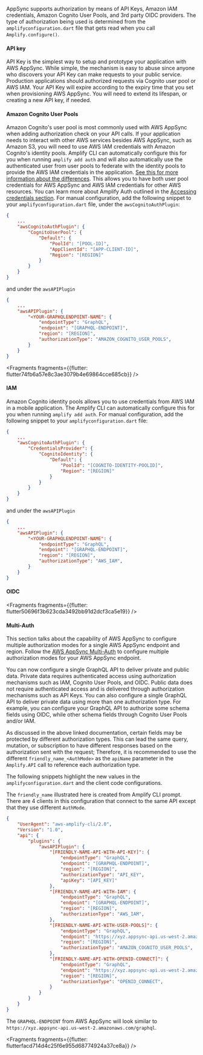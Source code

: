 AppSync supports authorization by means of API Keys, Amazon IAM credentials, Amazon Cognito User Pools, and 3rd party OIDC providers. The type of authorization being used is determined from the `amplifyconfiguration.dart` file that gets read when you call `Amplify.configure()`.

#### API key

API Key is the simplest way to setup and prototype your application with AWS AppSync. While simple, the mechanism is easy to abuse since anyone who discovers your API Key can make requests to your public service. Production applications should authorized requests via Cognito user pool or AWS IAM. Your API Key will expire according to the expiry time that you set when provisioning AWS AppSync. You will need to extend its lifespan, or creating a new API key, if needed. 

#### Amazon Cognito User Pools

Amazon Cognito's user pool is most commonly used with AWS AppSync when adding authorization check on your API calls. If your application needs to interact with other AWS services besides AWS AppSync, such as Amazon S3, you will need to use AWS IAM credentials with Amazon Cognito's identity pools. Amplify CLI can automatically configure this for you when running `amplify add auth` and will also automatically use the authenticated user from user pools to federate with the identity pools to provide the AWS IAM credentials in the application. [See this for more information about the differences](https://aws.amazon.com/premiumsupport/knowledge-center/cognito-user-pools-identity-pools/). This allows you to have both user pool credentials for AWS AppSync and AWS IAM credentials for other AWS resources. You can learn more about Amplify Auth outlined in the [Accessing credentials section](/lib/auth/access_credentials). For manual configuration, add the following snippet to your `amplifyconfiguration.dart` file, under the `awsCognitoAuthPlugin`:

```json
{
    ...
    "awsCognitoAuthPlugin": {
        "CognitoUserPool": {
            "Default": {
                "PoolId": "[POOL-ID]",
                "AppClientId": "[APP-CLIENT-ID]",
                "Region": "[REGION]"
            }
        }
    }
}
```
and under the `awsAPIPlugin`
```json
{
    ...
    "awsAPIPlugin": {
        "<YOUR-GRAPHQLENDPOINT-NAME": {
            "endpointType": "GraphQL",
            "endpoint": "[GRAPHQL-ENDPOINT]",
            "region": "[REGION]",
            "authorizationType": "AMAZON_COGNITO_USER_POOLS",
        }
    }
}

```




<Fragments fragments={{flutter: flutter74fb6a57e8c3ae3079b4e69864cce685cb}} />

#### IAM

Amazon Cognito identity pools allows you to use credentials from AWS IAM in a mobile application. The Amplify CLI can automatically configure this for you when running `amplify add auth`. For manual configuration, add the following snippet to your `amplifyconfiguration.dart` file:

```json
{
    ...
    "awsCognitoAuthPlugin": {
        "CredentialsProvider": {
            "CognitoIdentity": {
                "Default": {
                    "PoolId": "[COGNITO-IDENTITY-POOLID]",
                    "Region": "[REGION]"
                }
            }
        } 
    }
}
```
and under the `awsAPIPlugin`
```json
{
    ...
    "awsAPIPlugin": {
        "<YOUR-GRAPHQLENDPOINT-NAME": {
            "endpointType": "GraphQL",
            "endpoint": "[GRAPHQL-ENDPOINT]",
            "region": "[REGION]",
            "authorizationType": "AWS_IAM",
        }
    }
}
```


#### OIDC




<Fragments fragments={{flutter: flutter50696f3b623cda3492bb91d2dcf3ca5e19}} />

#### Multi-Auth

This section talks about the capability of AWS AppSync to configure multiple authorization modes for a single AWS AppSync endpoint and region. Follow the [AWS AppSync Multi-Auth](https://docs.aws.amazon.com/appsync/latest/devguide/security.html#using-additional-authorization-modes) to configure multiple authorization modes for your AWS AppSync endpoint.

You can now configure a single GraphQL API to deliver private and public data. Private data requires authenticated access using authorization mechanisms such as IAM, Cognito User Pools, and OIDC. Public data does not require authenticated access and is delivered through authorization mechanisms such as API Keys. You can also configure a single GraphQL API to deliver private data using more than one authorization type. For example, you can configure your GraphQL API  to authorize some schema fields using OIDC, while other schema fields through Cognito User Pools and/or IAM.

As discussed in the above linked documentation, certain fields may be protected by different authorization types. This can lead the same query, mutation, or subscription to have different responses based on the authorization sent with the request; Therefore, it is recommended to use the different `friendly_name_<AuthMode>` as the `apiName` parameter in the `Amplify.API` call to reference each authorization type.

The following snippets highlight the new values in the `amplifyconfiguration.dart` and the client code configurations.

The `friendly_name` illustrated here is created from Amplify CLI prompt. There are 4 clients in this configuration that connect to the same API except that they use different `AuthMode`.

```json
{
    "UserAgent": "aws-amplify-cli/2.0",
    "Version": "1.0",
    "api": {
        "plugins": {
            "awsAPIPlugin": {
                "[FRIENDLY-NAME-API-WITH-API-KEY]": {
                    "endpointType": "GraphQL",
                    "endpoint": "[GRAPHQL-ENDPOINT]",
                    "region": "[REGION]",
                    "authorizationType": "API_KEY",
                    "apiKey": "[API_KEY]"
                },
                "[FRIENDLY-NAME-API-WITH-IAM": {
                    "endpointType": "GraphQL",
                    "endpoint": "[GRAPHQL-ENDPOINT]",
                    "region": "[REGION]",
                    "authorizationType": "AWS_IAM",
                },
                "[FRIENDLY-NAME-API-WITH-USER-POOLS]": {
                    "endpointType": "GraphQL",
                    "endpoint": "https://xyz.appsync-api.us-west-2.amazonaws.com/graphql",
                    "region": "[REGION]",
                    "authorizationType": "AMAZON_COGNITO_USER_POOLS",
                },
                "[FRIENDLY-NAME-API-WITH-OPENID-CONNECT]": {
                    "endpointType": "GraphQL",
                    "endpoint": "https://xyz.appsync-api.us-west-2.amazonaws.com/graphql",
                    "region": "[REGION]",
                    "authorizationType": "OPENID_CONNECT",
                }
            }
        }
    }
}
```

The `GRAPHQL-ENDPOINT` from AWS AppSync will look similar to `https://xyz.appsync-api.us-west-2.amazonaws.com/graphql`.




<Fragments fragments={{flutter: flutterfacd714d4c25f6e955d68774924a37ce8a}} />
